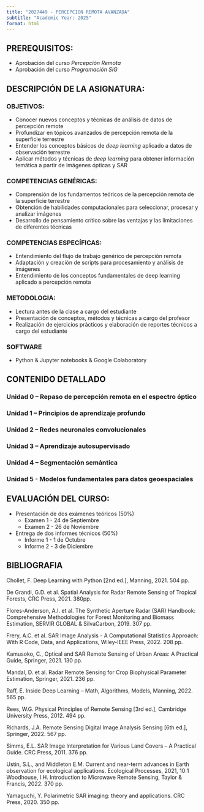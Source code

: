 ```yaml
---
title: "2027449 - PERCEPCION REMOTA AVANZADA"
subtitle: "Academic Year: 2025"
format: html
---
```

## PREREQUISITOS:
- Aprobación del curso *Percepción Remota*
- Aprobación del curso *Programación SIG*

## DESCRIPCIÓN DE LA ASIGNATURA:
::: {.callout-important collapse=false}
### OBJETIVOS:
- Conocer nuevos conceptos y técnicas de análisis de datos de percepción remote
-	Profundizar en tópicos avanzados  de percepción remota de la superficie terrestre 
-	Entender los conceptos básicos de *deep learning* aplicado a datos de observación terrestre
-	Aplicar métodos y técnicas de *deep learning* para obtener información temática a partir de imágenes ópticas y SAR

### COMPETENCIAS GENÉRICAS: 
-	Comprensión de los fundamentos teóricos de la percepción remota de la superficie terrestre
-	Obtención de habilidades computacionales para seleccionar, procesar y analizar imágenes
-	Desarrollo de pensamiento crítico sobre las ventajas y las limitaciones de diferentes técnicas

### COMPETENCIAS ESPECÍFICAS:
- Entendimiento del flujo de trabajo genérico  de percepción remota
- Adaptación y creación de scripts para  procesamiento y análisis de imágenes
-	Entendimiento de los conceptos fundamentales de deep learning aplicado a percepción remota

### METODOLOGIA:
-	Lectura antes de la clase a cargo del estudiante
- Presentación de conceptos, métodos y técnicas a cargo del profesor
-	Realización de ejercicios prácticos y elaboración de reportes técnicos a cargo  del estudiante

### SOFTWARE
-   Python & Jupyter notebooks & Google Colaboratory
:::


## CONTENIDO DETALLADO 

::: {.callout-important collapse=true}

### Unidad 0 –   Repaso de percepción remota en el espectro óptico

### Unidad 1 – Principios de aprendizaje profundo 

### Unidad 2 –  Redes neuronales convolucionales 

### Unidad 3 – Aprendizaje autosupervisado 

### Unidad 4 – Segmentación semántica

### Unidad 5 - Modelos fundamentales para datos geoespaciales

:::


## EVALUACIÓN DEL CURSO: 

::: {.callout-important collapse=false}

-	Presentación de dos exámenes teóricos (50%)
    - Examen 1 - 24 de Septiembre
    - Examen 2 - 26 de Noviembre
-	Entrega de dos informes técnicos  (50%)
    - Informe 1 - 1 de Octubre
    - Informe 2 - 3 de Diciembre

:::

## BIBLIOGRAFIA

::: {.callout-important collapse=true}

Chollet, F. Deep Learning with Python [2nd ed.],  Manning, 2021. 504 pp.

De Grandi, G.D. et al. Spatial Analysis for Radar Remote Sensing of Tropical Forests, CRC Press, 2021. 380pp.

Flores-Anderson, A.I. et al. The Synthetic Aperture Radar (SAR) Handbook: Comprehensive Methodologies for Forest Monitoring and Biomass Estimation,  SERVIR GLOBAL & SilvaCarbon, 2019. 307 pp.

Frery, A.C. et al. SAR Image Analysis - A Computational Statistics Approach: With R Code, Data, and Applications, Wiley-IEEE Press, 2022. 208 pp.

Kamusoko, C., Optical and SAR Remote Sensing of Urban Areas: A Practical Guide, Springer, 2021. 130 pp.

Mandal, D. et al. Radar Remote Sensing for Crop Biophysical Parameter Estimation, Springer, 2021. 236 pp.

Raff, E. Inside Deep Learning – Math, Algorithms, Models,  Manning, 2022. 565 pp.

Rees, W.G. Physical Principles of Remote Sensing [3rd ed.],  Cambridge University Press, 2012. 494 pp.

Richards, J.A. Remote Sensing Digital Image Analysis Sensing [6th ed.], Springer, 2022. 567 pp.

Simms, E.L. SAR Image Interpretation for Various Land Covers – A Practical Guide. CRC Press, 2011. 376 pp. 

Ustin, S.L., and Middleton E.M. Current and near-term advances in Earth observation for ecological applications. Ecological Processes, 2021, 10:1 
Woodhouse, I.H. Introduction to Microwave Remote Sensing, Taylor & Francis, 2022. 370 pp. 

Yamaguchi, Y. Polarimetric SAR imaging: theory and applications. CRC Press, 2020. 350 pp.

:::
